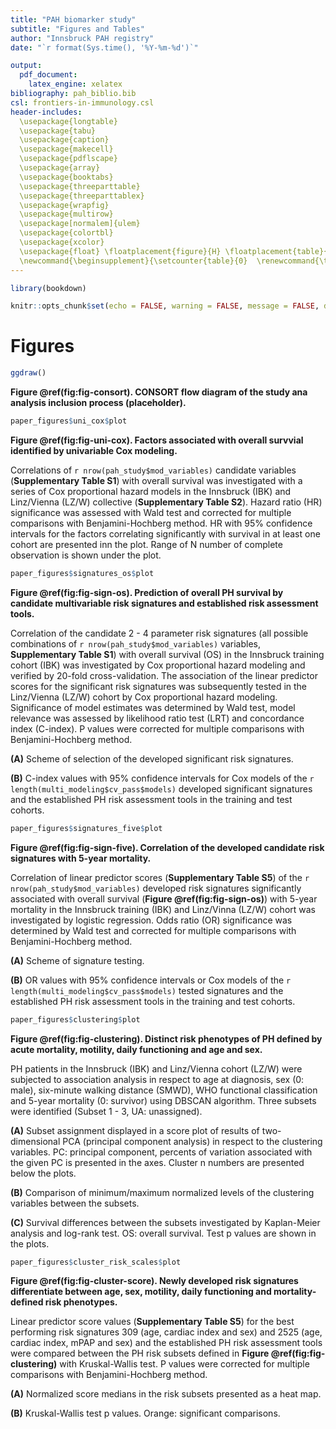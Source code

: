 ---
title: "PAH biomarker study"
subtitle: "Figures and Tables"
author: "Innsbruck PAH registry"
date: "`r format(Sys.time(), '%Y-%m-%d')`"

output: 
  pdf_document:
    latex_engine: xelatex
bibliography: pah_biblio.bib
csl: frontiers-in-immunology.csl
header-includes:
  \usepackage{longtable}
  \usepackage{tabu}
  \usepackage{caption}
  \usepackage{makecell}
  \usepackage{pdflscape}
  \usepackage{array}
  \usepackage{booktabs}
  \usepackage{threeparttable}
  \usepackage{threeparttablex}
  \usepackage{wrapfig}
  \usepackage{multirow}
  \usepackage[normalem]{ulem}
  \usepackage{colortbl}
  \usepackage{xcolor}
  \usepackage{float} \floatplacement{figure}{H} \floatplacement{table}{H}
  \newcommand{\beginsupplement}{\setcounter{table}{0}  \renewcommand{\thetable}{S\arabic{table}}       \setcounter{figure}{0} \renewcommand{\thefigure}{S\arabic{figure}}}
---

```{r, setup, include = FALSE}

library(bookdown)

knitr::opts_chunk$set(echo = FALSE, warning = FALSE, message = FALSE, dev = "cairo_pdf")


```

\newpage

# Figures {#sec:figures}

```{r fig-consort, fig.width = mm_inch(paper_figures$uni_cox$w), fig.height = mm_inch(paper_figures$uni_cox$h), dpi = 600, fig.cap = 'CONSORT flow diagram of the study ana analysis inclusion process (placeholder).'}

ggdraw()

```

__Figure \@ref(fig:fig-consort). CONSORT flow diagram of the study ana analysis inclusion process (placeholder).__

\newpage

```{r fig-uni-cox, fig.width = mm_inch(paper_figures$uni_cox$w), fig.height = mm_inch(paper_figures$uni_cox$h), dpi = 600, fig.cap = 'Factors associated with overall survvial identified by univariable Cox modeling.'}

paper_figures$uni_cox$plot

```

__Figure \@ref(fig:fig-uni-cox). Factors associated with overall survvial identified by univariable Cox modeling.__

Correlations of `r nrow(pah_study$mod_variables)` candidate variables (__Supplementary Table S1__) with overall survival was investigated with a series of Cox proportional hazard models in the Innsbruck (IBK) and Linz/Vienna (LZ/W) collective (__Supplementary Table S2__). Hazard ratio (HR) significance was assessed with Wald test and corrected for multiple comparisons with Benjamini-Hochberg method. HR with 95% confidence intervals for the factors correlating significantly with survival in at least one cohort are presented inn the plot. Range of N number of complete observation is shown under the plot.

\newpage

```{r fig-sign-os, fig.width = mm_inch(paper_figures$signatures_os$w), fig.height = mm_inch(paper_figures$signatures_os$h), dpi = 600, fig.cap = 'Prediction of overall PH survival by candidate multivariable risk signatures and established risk assessment tools.'}

paper_figures$signatures_os$plot

```

__Figure \@ref(fig:fig-sign-os). Prediction of overall PH survival by candidate multivariable risk signatures and established risk assessment tools.__

Correlation of the candidate 2 - 4 parameter risk signatures (all possible combinations of `r nrow(pah_study$mod_variables)` variables, __Supplementary Table S1__) with overall survival (OS) in the Innsbruck training cohort (IBK) was investigated by Cox proportional hazard modeling and verified by 20-fold cross-validation. The association of the linear predictor scores for the significant risk signatures was subsequently tested in the Linz/Vienna (LZ/W) cohort by Cox proportional hazard modeling. Significance of model estimates was determined by Wald test, model relevance was assessed by likelihood ratio test (LRT) and concordance index (C-index). P values were corrected for multiple comparisons with Benjamini-Hochberg method.

__(A)__ Scheme of selection of the developed significant risk signatures.

__(B)__ C-index values with 95% confidence intervals for Cox models of the `r length(multi_modeling$cv_pass$models)` developed significant signatures and the established PH risk assessment tools in the training and test cohorts.

\newpage

```{r fig-sign-five, fig.width = mm_inch(paper_figures$signatures_five$w), fig.height = mm_inch(paper_figures$signatures_five$h), dpi = 600, fig.cap = 'Correlation of the developed candidate risk signatures with 5-year mortality.'}

paper_figures$signatures_five$plot

```

__Figure \@ref(fig:fig-sign-five). Correlation of the developed candidate risk signatures with 5-year mortality.__

Correlation of linear predictor scores (__Supplementary Table S5__) of the `r nrow(pah_study$mod_variables)` developed risk signatures significantly associated with overall survival (__Figure \@ref(fig:fig-sign-os)__) with 5-year mortality in the Innsbruck training (IBK) and Linz/Vinna (LZ/W) cohort was investigated by logistic regression. Odds ratio (OR) significance was determined by Wald test and corrected for multiple comparisons with Benjamini-Hochberg method.

__(A)__ Scheme of signature testing.

__(B)__ OR values with 95% confidence intervals or Cox models of the `r length(multi_modeling$cv_pass$models)` tested signatures and the established PH risk assessment tools in the training and test cohorts.

\newpage

```{r fig-clustering, fig.width = mm_inch(paper_figures$clustering$w), fig.height = mm_inch(paper_figures$clustering$h), dpi = 600, fig.cap = 'Distinct risk phenotypes of PH defined by acute mortality, motility, daily functioning and age and sex.'}

paper_figures$clustering$plot

```

__Figure \@ref(fig:fig-clustering). Distinct risk phenotypes of PH defined by acute mortality, motility, daily functioning and age and sex.__

PH patients in the Innsbruck (IBK) and Linz/Vienna cohort (LZ/W) were subjected to association analysis in respect to age at diagnosis, sex (0: male), six-minute walking distance (SMWD), WHO functional classification and 5-year mortality (0: survivor) using DBSCAN algorithm. Three subsets were identified (Subset 1 - 3, UA: unassigned).

__(A)__ Subset assignment displayed in a score plot of results of two-dimensional PCA (principal component analysis) in respect to the clustering variables. PC: principal component, percents of variation associated with the given PC is presented in the axes. Cluster n numbers are presented below the plots.

__(B)__ Comparison of minimum/maximum normalized levels of the clustering variables between the subsets.

__(C)__ Survival differences between the subsets investigated by Kaplan-Meier analysis and log-rank test. OS: overall survival. Test p values are shown in the plots.

\newpage

```{r fig-cluster-score, fig.width = mm_inch(paper_figures$cluster_risk_scales$w), fig.height = mm_inch(paper_figures$cluster_risk_scales$h), dpi = 600, fig.cap = 'Newly developed risk signatures differentiate between age, sex, motility, daily functioning and mortality-defined risk phenotypes.'}

paper_figures$cluster_risk_scales$plot

```

__Figure \@ref(fig:fig-cluster-score). Newly developed risk signatures differentiate between age, sex, motility, daily functioning and mortality-defined risk phenotypes.__

Linear predictor score values (__Supplementary Table S5__) for the best performing risk signatures 309 (age, cardiac index and sex) and 2525 (age, cardiac index, mPAP and sex) and the established PH risk assessment tools were compared between the PH risk subsets defined in __Figure \@ref(fig:fig-clustering)__ with Kruskal-Wallis test. P values were corrected for multiple comparisons with Benjamini-Hochberg method.

__(A)__ Normalized score medians in the risk subsets presented as a heat map.

__(B)__ Kruskal-Wallis test p values. Orange: significant comparisons.